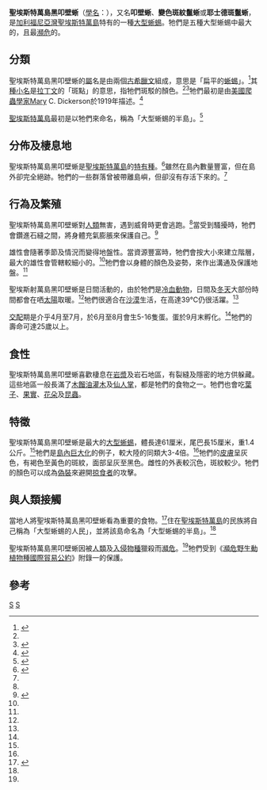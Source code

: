 {{Speciesbox
| genus = Sauromalus
| species = varius
| image = San_Esteban_Island_Chuckwalla.jpg
| status = VU
| status_system = IUCN3.1
| status_ref = <ref name=iucn>{{cite iucn | author = Montgomery, C.E., Hollingsworth, B., Kartje, M. & Reynoso, V.H | title = ''Sauromalus varius'' | volume = 2019 | page = e.T174485A1414919 | date = 2019 | doi = 10.2305/IUCN.UK.2019-2.RLTS.T174485A1414919.en }}</ref>
| authority = Dickerson, 1919
}}
'''聖埃斯特萬島黑叩壁蜥'''（[[學名|學名]]：''{{lang|la|Sauromalus varius}}''），又名'''叩壁蜥'''、'''變色斑紋鬣蜥'''或'''耶士德斑鬣蜥'''，是[[加利福尼亞灣|加利福尼亞灣]][[聖埃斯特萬島|聖埃斯特萬島]]特有的一種[[大型蜥蜴|大型蜥蜴]]。牠們是五種大型蜥蜴中最大的，且最[[瀕危|瀕危]]的。

== 分類 ==
聖埃斯特萬島黑叩壁蜥的[[屬|屬]]名是由兩個[[古希臘文|古希臘文]]組成，意思是「扁平的[[蜥蜴|蜥蜴]]」。<ref name="SDNHM">{{cite web|last=Schwenkmeyer|first=Dick|title=Sauromalus ater Common Chuckwalla|work=Field Guide|publisher=San Diego Natural History Museum|url=http://www.sdnhm.org/fieldguide/herps/saur-ate.html|accessdate=17 September 2008|archive-date=2007-07-14|archive-url=https://web.archive.org/web/20070714000301/http://www.sdnhm.org/fieldguide/herps/saur-ate.html|dead-url=no}}</ref>其[[種小名|種小名]]是[[拉丁文|拉丁文]]的「斑點」的意思，指牠們斑駁的顏色。<ref name="Case"/><ref name="hollingsworth">{{cite book en|last=Hollingsworth|first=Bradford D.|title=The Evolution of Iguanas an Overview and a Checklist of Species|work=Iguanas: Biology and Conservation|publisher=University of California Press|pages=43-44|date=2004|isbn=9780520238541}}</ref>牠們最初是由[[美國|美國]][[爬蟲學|爬蟲學家]]Mary C. Dickerson於1919年描述。<ref>{{Cite journal en|author=Dickerson, M. C.|year=1919|title=Diagnoses of twenty-three new species and a new genus of lizards from Lower California|journal=Bulletin of the American Museum of Natural History|volume=41|issue=10|pages=461-477}}</ref>

[[聖埃斯特萬島|聖埃斯特萬島]]最初是以牠們來命名，稱為「大型蜥蜴的半島」。<ref name="Nabhan">{{cite book en|last=Nabhan|first= Gary|title=Singing the Turtles to Sea: The Comcáac (Seri) Art and Science of Reptiles|url=https://archive.org/details/singingturtlesto0000nabh|pages=350|publisher=University of California Press|date=2003|ISBN=0520217314}}</ref>

== 分佈及棲息地 ==
聖埃斯特萬島黑叩壁蜥是[[聖埃斯特萬島|聖埃斯特萬島]]的[[特有種|特有種]]。<ref name="Case">{{cite book en|last=Case|first=T. J.|date=1982|title=Ecology and evolution of insular gigantic chuckwallas, Sauromalus hispidus and Sauromalus varius|url=https://archive.org/details/iguanasworldthei00burg|pages=[https://archive.org/details/iguanasworldthei00burg/page/184 184]-212|work=Iguanas of the World|publisher=Noyes Publications|location=Park Ridge, New Jersey|isbn=0815509170}}</ref>雖然在島內數量豐富，但在島外卻完全絕跡。牠們的一些群落曾被帶離島嶼，但卻沒有存活下來的。<ref name="Nabhan"/>

== 行為及繁殖 ==
聖埃斯特萬島黑叩壁蜥對[[人類|人類]]無害，遇到威脅時更會逃跑。<ref name="Stebbins"/>當受到騷擾時，牠們會鑽進石縫之間，將身體充氣膨脹來保護自己。<ref name="Stebbins">{{Cite book en|author=Stebbins, Robert C.|year=2003|title=A Field Guide to Western Reptiles and Amphibians|url=https://archive.org/details/fieldguidetowest0000steb_y9j9|edition=3rd Edition|publisher=Houghton Mifflin Company|id=ISBN 0-395-98272-3}}</ref>

雄性會隨著季節及情況而變得地盤性。當資源豐富時，牠們會按大小來建立階層，最大的雄性會管轄較細小的。<ref name="Stebbins"/>牠們會以身體的顏色及姿勢，來作出溝通及保護地盤。<ref name="Stebbins"/>

聖埃斯射萬島黑叩壁蜥是日間活動的，由於牠們是[[冷血動物|冷血動物]]，日間及[[冬天|冬天]]大部份時間都會在哂[[太陽|太陽]]取暖。<ref name="Stebbins"/>牠們很適合在[[沙漠|沙漠]]生活，在高達39℃仍很活躍。<ref name="Stebbins"/>

[[交配|交配]]期是介乎4月至7月，於6月至8月會生5-16隻蛋。蛋於9月末孵化。<ref name="Stebbins"/>牠們的壽命可達25歲以上。

== 食性 ==
聖埃斯特萬島黑叩壁蜥喜歡棲息在[[岩漿|岩漿]]及岩石地區，有裂縫及隱密的地方供躲藏。這些地區一般長滿了[[木餾油灌木|木餾油灌木]]及[[仙人掌|仙人掌]]，都是牠們的食物之一。牠們也會吃[[葉子|葉子]]、[[果實|果實]]、[[花朵|花朵]]及[[昆蟲|昆蟲]]。

== 特徵 ==
聖埃斯特萬島黑叩壁蜥是最大的[[大型蜥蜴|大型蜥蜴]]，體長達61厘米，尾巴長15厘米，重1.4公斤。<ref name="Case"/>牠們是[[島內巨大化|島內巨大化]]的例子，較大陸的同類大3-4倍。<ref name="Case"/>牠們的[[皮膚|皮膚]]呈灰色，有褐色至黃色的斑紋，面部呈灰至黑色。雌性的外表較沉色，斑紋較少。牠們的顏色可以成為[[偽裝|偽裝]]來避開[[掠食者|掠食者]]的攻擊。

== 與人類接觸 ==
當地人將聖埃斯特萬島黑叩壁蜥看為重要的食物。<ref>{{Cite book en|author=Richard Felger and Mary B. Moser|year=1985|title=People of the desert and sea: ethnobotany of the Seri Indians|location=Tucson|publisher=University of Arizona Press}}</ref>住在[[聖埃斯特萬島|聖埃斯特萬島]]的民族將自己稱為「大型蜥蜴的人民」，並將該島命名為「大型蜥蜴的半島」。<ref name="Nabhan"/>

聖埃斯特萬島黑叩壁蜥因被[[人類|人類]]及[[入侵物種|入侵物種]]獵殺而[[瀕危|瀕危]]。<ref name="Nabhan"/>牠們受到《[[瀕危野生動植物種國際貿易公約|瀕危野生動植物種國際貿易公約]]》附錄一的保護。

== 參考 ==
{{reflist}}

{{Taxonbar}}

[[Category:1919年描述的动物|S]]
[[Category:黑叩壁蜥屬|S]]